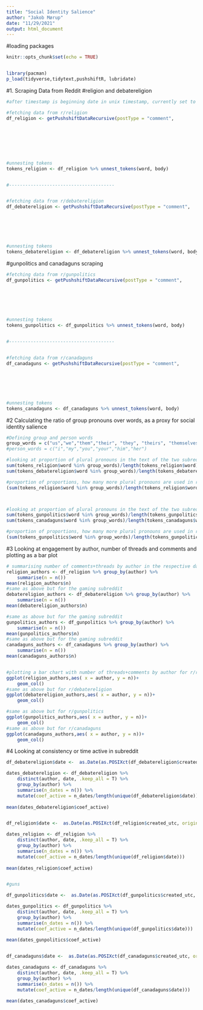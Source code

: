 ```yaml
---
title: "Social Identity Salience"
author: "Jakob Mørup"
date: "11/29/2021"
output: html_document
---
```

#loading packages
```r
knitr::opts_chunk$set(echo = TRUE)


library(pacman)
p_load(tidyverse,tidytext,pushshiftR, lubridate)

```


#1. Scraping Data from Reddit
#religion and debatereligion
```r
#after timestamp is beginning date in unix timestamp, currently set to get 1 week of data.

#fetching data from r/religion
df_religion <- getPushshiftDataRecursive(postType = "comment", 
																				 size = 1000, 
																				 subreddit = "religion", 
																				 after ="1638313200", 
																				 before = "1638918000", 
																				 nest_level = "5", 
																				 delay = 0.8)

#unnesting tokens
tokens_religion <- df_religion %>% unnest_tokens(word, body)


#---------------------------------------


#fetching data from r/debatereligion
df_debatereligion <- getPushshiftDataRecursive(postType = "comment", 
																				 size = 1000, 
																				 subreddit = "debatereligion", 
																				 after ="1638313200", 
																				 before = "1638918000", 
																				 nest_level = "5", 
																				 delay = 0.8)
#unnesting tokens
tokens_debatereligion <- df_debatereligion %>% unnest_tokens(word, body)

```

#gunpolitics and canadaguns scraping
```r
#fetching data from r/gunpolitics
df_gunpolitics <- getPushshiftDataRecursive(postType = "comment", 
																				 size = 1000, 
																				 subreddit = "gunpolitics", 
																				 after ="1638313200", 
																				 before = "1638918000", 
																				 nest_level = "5", 
																				 delay = 0.8)
#unnesting tokens
tokens_gunpolitics <- df_gunpolitics %>% unnest_tokens(word, body)


#---------------------------------------


#fetching data from r/canadaguns
df_canadaguns <- getPushshiftDataRecursive(postType = "comment", 
																				 size = 1000, 
																				 subreddit = "canadaguns", 
																				 after ="1638313200", 
																				 before = "1638918000", 
																				 nest_level = "5", 
																				 delay = 0.8)
#unnesting tokens
tokens_canadaguns <- df_canadaguns %>% unnest_tokens(word, body)
```




#2 Calculating the ratio of group pronouns over words, as a proxy for social identity salience
```r
#Defining group and person words
group_words = c("us","we","them","their", "they", "theirs", "themselves", "our", "ours", "ourselves")
#person_words = c("i","my","you","your","him","her")

#looking at proportion of plural pronouns in the text of the two subreddits
sum(tokens_religion$word %in% group_words)/length(tokens_religion$word)
sum(tokens_debatereligion$word %in% group_words)/length(tokens_debatereligion$word)

#proportion of proportions, how many more plural pronouns are used in r/religion than in r/gaming per word used.
(sum(tokens_religion$word %in% group_words)/length(tokens_religion$word))/(sum(tokens_debatereligion$word %in% group_words)/length(tokens_debatereligion$word))



#looking at proportion of plural pronouns in the text of the two subreddits
sum(tokens_gunpolitics$word %in% group_words)/length(tokens_gunpolitics$word)
sum(tokens_canadaguns$word %in% group_words)/length(tokens_canadaguns$word)

#proportion of proportions, how many more plural pronouns are used in r/religion than in r/gaming per word used.
(sum(tokens_gunpolitics$word %in% group_words)/length(tokens_gunpolitics$word))/(sum(tokens_canadaguns$word %in% group_words)/length(tokens_canadaguns$word))


```


#3 Looking at engagement by author, number of threads and comments and plotting as a bar plot
```r

# summarising number of comments+threads by author in the respective dataframes (r/religion and r/gunpolitics), then printing the mean amount of threads+comments by author
religion_authors <- df_religion %>% group_by(author) %>%
	summarise(n = n())
mean(religion_authors$n)
#same as above but for the gaming subreddit
debatereligion_authors <- df_debatereligion %>% group_by(author) %>%
	summarise(n = n())
mean(debatereligion_authors$n)

#same as above but for the gaming subreddit
gunpolitics_authors <- df_gunpolitics %>% group_by(author) %>%
	summarise(n = n())
mean(gunpolitics_authors$n)
#same as above but for the gaming subreddit
canadaguns_authors <- df_canadaguns %>% group_by(author) %>%
	summarise(n = n())
mean(canadaguns_authors$n)


#plotting a bar chart with number of threads+comments by author for r/religion
ggplot(religion_authors,aes( x = author, y = n))+
	geom_col()
#same as above but for r/debatereligion
ggplot(debatereligion_authors,aes( x = author, y = n))+
	geom_col()

#same as above but for r/gunpolitics
ggplot(gunpolitics_authors,aes( x = author, y = n))+
	geom_col()
#same as above but for r/canadaguns
ggplot(canadaguns_authors,aes( x = author, y = n))+
	geom_col()
```


#4 Looking at consistency or time active in subreddit

```r
df_debatereligion$date <-  as.Date(as.POSIXct(df_debatereligion$created_utc, origin="1970-01-01"))

dates_debatereligion <- df_debatereligion %>%
	distinct(author, date, .keep_all = T) %>% 
	group_by(author) %>% 
	summarise(n_dates = n()) %>% 
	mutate(coef_active = n_dates/length(unique(df_debatereligion$date)))
 
mean(dates_debatereligion$coef_active)


df_religion$date <-  as.Date(as.POSIXct(df_religion$created_utc, origin="1970-01-01"))

dates_religion <- df_religion %>%
	distinct(author, date, .keep_all = T) %>% 
	group_by(author) %>% 
	summarise(n_dates = n()) %>% 
	mutate(coef_active = n_dates/length(unique(df_religion$date)))
 
mean(dates_religion$coef_active)


#guns

df_gunpolitics$date <-  as.Date(as.POSIXct(df_gunpolitics$created_utc, origin="1970-01-01"))

dates_gunpolitics <- df_gunpolitics %>%
	distinct(author, date, .keep_all = T) %>% 
	group_by(author) %>% 
	summarise(n_dates = n()) %>% 
	mutate(coef_active = n_dates/length(unique(df_gunpolitics$date)))
 
mean(dates_gunpolitics$coef_active)


df_canadaguns$date <-  as.Date(as.POSIXct(df_canadaguns$created_utc, origin="1970-01-01"))

dates_canadaguns <- df_canadaguns %>%
	distinct(author, date, .keep_all = T) %>% 
	group_by(author) %>% 
	summarise(n_dates = n()) %>% 
	mutate(coef_active = n_dates/length(unique(df_canadaguns$date)))
 
mean(dates_canadaguns$coef_active)
```

